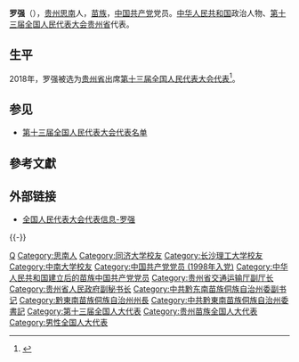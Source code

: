 {{Infobox person
|name=罗强
|birth_date={{birth year and age|1970|5}}
|ancestor=[[贵州|贵州]][[思南|思南]]
|nationality={{PRC}}
|title=[[全国人大代表|全国人大代表]]
|ethnicity=[[苗族|苗族]]
|gender=男
|party={{cpc}}
|website=[http://210.82.31.1:8084/delegate/viewDelegate.action?dbid=132287 全国人大代表数据库]
}}
'''罗强'''（{{bd|1970年|5月||catIdx=Luo罗}}），[[贵州|贵州]][[思南|思南]]人，[[苗族|苗族]]，[[中国共产党|中国共产党]]党员。[[中华人民共和国|中华人民共和国]]政治人物、[[第十三届全国人民代表大会|第十三届全国人民代表大会]][[贵州省|贵州省]]代表{{refnest|{{Cite web|url=http://210.82.31.1:8084/delegate/viewDelegate.action?dbid=132287|title=全国人民代表大会代表信息-罗强|accessdate=2020-03-16|work=中国人大网}}}}。

==生平==
2018年，罗强被选为[[贵州省|贵州省]]出席[[第十三届全国人民代表大会|第十三届全国人民代表大会]][[第十三届全国人民代表大会代表|代表]]<ref>{{Cite web|title=中华人民共和国第十三届全国人民代表大会代表名单|url=http://www.gov.cn/xinwen/2018-02/24/content_5268538.htm|accessdate=2020-03-16|work=中国政府网}}</ref>。

==参见==
* [[第十三届全国人民代表大会代表名单|第十三届全国人民代表大会代表名单]]

==參考文獻==
{{reflist}}

==外部链接==
{{Portal|中国|政治}}
* [http://210.82.31.1:8084/delegate/viewDelegate.action?dbid=132287 全国人民代表大会代表信息-罗强]

{{-}}
{{start box}}
{{s-ppo|cpc}}
{{s-before|[[桑维亮|桑维亮]]}}
{{s-title|[[中国共产党黔东南苗族侗族自治州委员会|中国共产党黔东南苗族侗族自治州委员会]]书记|2021年8月－}}
{{s-inc}}
{{s-gov|prc}}
{{s-before|[[冯仕文|冯仕文]]}}
{{s-title|[[黔东南苗族侗族自治州人民政府|黔东南苗族侗族自治州人民政府]]州长|2017年12月－2021年8月}}
{{s-after|[[安九熊|安九熊]]}}
{{end box}}
{{中华人民共和国政治人物小作品}}

{{DEFAULTSORT:Luo罗}}
[[Category:罗姓|Q]]
[[Category:思南人|Category:思南人]]
[[Category:同济大学校友|Category:同济大学校友]]
[[Category:长沙理工大学校友|Category:长沙理工大学校友]]
[[Category:中南大学校友|Category:中南大学校友]]
[[Category:中国共产党党员_(1998年入党)|Category:中国共产党党员 (1998年入党)]]
[[Category:中华人民共和国建立后的苗族中国共产党党员|Category:中华人民共和国建立后的苗族中国共产党党员]]
[[Category:贵州省交通运输厅副厅长|Category:贵州省交通运输厅副厅长]]
[[Category:贵州省人民政府副秘书长|Category:贵州省人民政府副秘书长]]
[[Category:中共黔东南苗族侗族自治州委副书记|Category:中共黔东南苗族侗族自治州委副书记]]
[[Category:黔東南苗族侗族自治州州長|Category:黔東南苗族侗族自治州州長]]
[[Category:中共黔東南苗族侗族自治州委書記|Category:中共黔東南苗族侗族自治州委書記]]
[[Category:第十三届全国人大代表|Category:第十三届全国人大代表]]
[[Category:贵州苗族全国人大代表|Category:贵州苗族全国人大代表]]
[[Category:男性全国人大代表|Category:男性全国人大代表]]